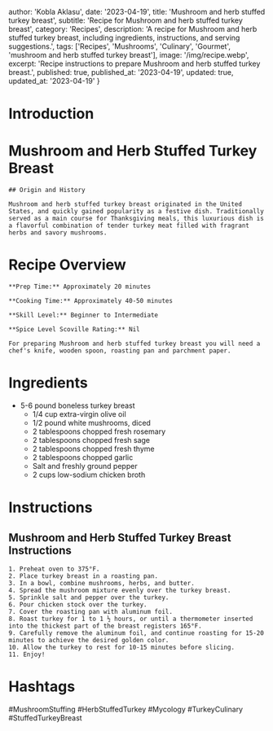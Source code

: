 
  author: 'Kobla Aklasu',
  date: '2023-04-19',
  title: 'Mushroom and herb stuffed turkey breast',
  subtitle: 'Recipe for Mushroom and herb stuffed turkey breast',
  category: 'Recipes',
  description: 'A recipe for Mushroom and herb stuffed turkey breast, including ingredients, instructions, and serving suggestions.',
  tags: ['Recipes', 'Mushrooms', 'Culinary', 'Gourmet', 'mushroom and herb stuffed turkey breast'],
  image: '/img/recipe.webp',
  excerpt: 'Recipe instructions to prepare Mushroom and herb stuffed turkey breast.',
  published: true,
  published_at: '2023-04-19',
  updated: true,
  updated_at: '2023-04-19'
}


  # Introduction

# Mushroom and Herb Stuffed Turkey Breast
    
    ## Origin and History
    
    Mushroom and herb stuffed turkey breast originated in the United States, and quickly gained popularity as a festive dish. Traditionally served as a main course for Thanksgiving meals, this luxurious dish is a flavorful combination of tender turkey meat filled with fragrant herbs and savory mushrooms.

# Recipe Overview

    **Prep Time:** Approximately 20 minutes
    
    **Cooking Time:** Approximately 40-50 minutes
    
    **Skill Level:** Beginner to Intermediate
    
    **Spice Level Scoville Rating:** Nil
    
    For preparing Mushroom and herb stuffed turkey breast you will need a chef's knife, wooden spoon, roasting pan and parchment paper.

# Ingredients

- 5-6 pound boneless turkey breast
    - 1/4 cup extra-virgin olive oil
    - 1/2 pound white mushrooms, diced
    - 2 tablespoons chopped fresh rosemary
    - 2 tablespoons chopped fresh sage
    - 2 tablespoons chopped fresh thyme
    - 2 tablespoons chopped garlic
    - Salt and freshly ground pepper
    - 2 cups low-sodium chicken broth

# Instructions

## Mushroom and Herb Stuffed Turkey Breast Instructions
    
    1. Preheat oven to 375°F.
    2. Place turkey breast in a roasting pan.
    3. In a bowl, combine mushrooms, herbs, and butter.
    4. Spread the mushroom mixture evenly over the turkey breast.
    5. Sprinkle salt and pepper over the turkey.
    6. Pour chicken stock over the turkey.
    7. Cover the roasting pan with aluminum foil.
    8. Roast turkey for 1 to 1 ½ hours, or until a thermometer inserted into the thickest part of the breast registers 165°F.
    9. Carefully remove the aluminum foil, and continue roasting for 15-20 minutes to achieve the desired golden color.
    10. Allow the turkey to rest for 10-15 minutes before slicing.
    11. Enjoy!

# Hashtags

#MushroomStuffing #HerbStuffedTurkey #Mycology #TurkeyCulinary #StuffedTurkeyBreast



